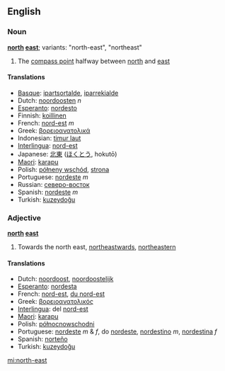 ==English==
===Noun===
'''[[north]] [[east]]'''; variants: "north-east", "northeast"

# The [[compass point]] halfway between [[north]] and [[east]]

====Translations====
*[[Basque]]: [[ipartsortalde]], [[iparrekialde]]
*Dutch: [[noordoosten]] ''n''
*[[Esperanto]]: [[nordesto]]
*Finnish: [[koillinen]]
*French: [[nord-est]] ''m''
*Greek: [[βορειοανατολικά]]
*Indonesian: [[timur laut]]
*[[Interlingua]]: [[nord-est]]
*Japanese: [[北東]] ([[ほくとう]], hokutō)
*[[Maori]]: [[karapu]]
*Polish: [[półneny wschód]], [[strona]]
*Portuguese: [[nordeste]] ''m''
*Russian: [[северо-восток]]
*Spanish: [[nordeste]] ''m''
*Turkish: [[kuzeydoğu]]

===Adjective===
'''[[north]] [[east]]'''

# Towards the north east, [[northeastwards]], [[northeastern]]

====Translations====
*Dutch: [[noordoost]], [[noordoostelijk]]
*[[Esperanto]]: [[nordesta]]
*French: [[nord-est]], [[du nord-est]]
*Greek: [[βορειοανατολικός]]
*[[Interlingua]]: del [[nord-est]]
*[[Maori]]: [[karapu]]
*Polish: [[północnowschodni]]
*Portuguese: [[nordeste]] ''m'' & ''f'',  do [[nordeste]], [[nordestino]] ''m'',  [[nordestina]] ''f''
*Spanish: [[norteño]]
*Turkish: [[kuzeydoğu]]


[[mi:north-east]]